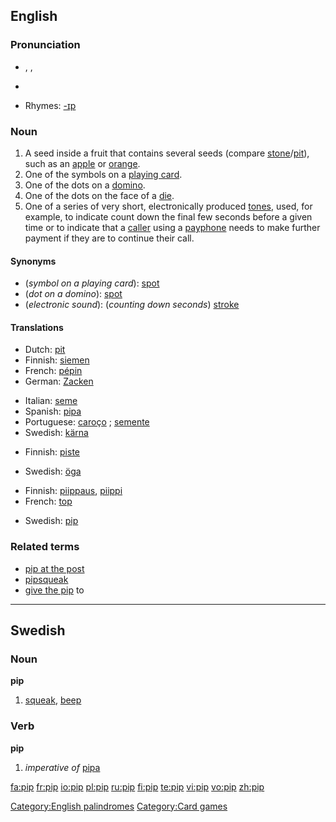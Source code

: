 {{wikipedia|pip}}
{{see|Pip}}
==English==

===Pronunciation===
* {{AHD|pĭp}}, {{IPA|/pɪp/}}, {{SAMPA|/pIp/}}
*{{audio|en-us-pip.ogg|Audio (US)}}

* Rhymes: [[Rhymes:English:-ɪp|-ɪp]]

===Noun===
{{en-noun}}

# A seed inside a fruit that contains several seeds (compare [[stone]]/[[pit]]), such as an [[apple]] or [[orange]].
# One of the symbols on a [[playing card]].
# One of the dots on a [[domino]].
# One of the dots on the face of a [[die]].
# One of a series of very short, electronically produced [[tone]]s, used, for example, to indicate count down the final few seconds before a given time or to indicate that a [[caller]] using a [[payphone]] needs to make further payment if they are to continue their call.

====Synonyms====
*(''symbol on a playing card''): [[spot]]
*(''dot on a domino''): [[spot]]
*(''electronic sound''): (''counting down seconds'') [[stroke]]

====Translations====
{{trans-top|seed}}
*Dutch: [[pit]] {{m}}
*Finnish: [[siemen]]
*French: [[pépin]] {{m}}
*German: [[Zacken]] {{m}}
{{trans-mid}}
*Italian: [[seme#Italian|seme]] {{m}}
*Spanish: [[pipa#Spanish|pipa]] {{f}}
*Portuguese: [[caroço]] {{m}}; [[semente]] {{f}}
*Swedish: [[kärna]] {{c}}
{{trans-bottom}}

{{trans-top|symbol on a playing card}}
{{trans-mid}}
{{trans-bottom}}

{{trans-top|dot on a domino}}
*Finnish: [[piste]]
{{trans-mid}}
{{trans-bottom}}

{{trans-top|dot on a die}}
{{trans-mid}}
*Swedish: [[öga]] {{n}}
{{trans-bottom}}

{{trans-top|short electronically produced tone}}
*Finnish: [[piippaus]], [[piippi]]
*French: [[top#French|top]] {{m}}
{{trans-mid}}
*Swedish: [[pip#Swedish|pip]] {{n}}
{{trans-bottom}}

<!--This really belongs under "pip at the post"

===Verb===
{{en-verb|pip|p|ed}}

# ...
#:''He was '''pipped''' at the post''.
-->

===Related terms===
*[[pip at the post]]
*[[pipsqueak]]
*[[give the pip]] to

[[Category:English palindromes]]
[[Category:Card games]]

----

==Swedish==

===Noun===
'''pip''' {{n}}
{{sv-noun-n-zero}}

# [[squeak]], [[beep]]

===Verb===
'''pip'''

# ''imperative of'' [[pipa#Swedish|pipa]]

[[fa:pip]]
[[fr:pip]]
[[io:pip]]
[[pl:pip]]
[[ru:pip]]
[[fi:pip]]
[[te:pip]]
[[vi:pip]]
[[vo:pip]]
[[zh:pip]]